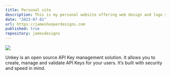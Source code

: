 ```yaml
---
title: Personal site
description: This is my personal website offering web design and logo services. I specialize in helping small businesses improve their digital online presence. 
date: "2023-07-01"
url: https://jameshooperdesigns.com
published: true
repository: jamesdesigns
---
```



[![](https://unkey.dev/images/landing/app.png)](https://unkey.dev)

Unkey is an open source API Key management solution. It allows you to create, manage and validate API Keys for your users. It’s built with security and speed in mind.
